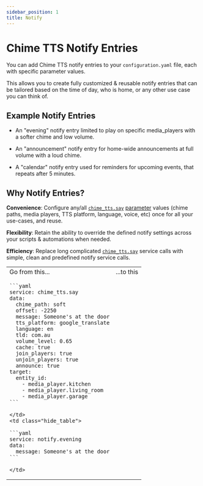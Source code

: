 ```yaml
---
sidebar_position: 1
title: Notify
---
```



# Chime TTS Notify Entries

You can add Chime TTS notify entries to your `configuration.yaml` file, each with specific parameter values.

This allows you to create fully customized & reusable notify entries that can be tailored based on the time of day, who is home, or any other use case you can think of.

## Example Notify Entries

- An "evening" notify entry limited to play on specific media_players with a softer chime and low volume.

- An "announcement" notify entry for home-wide announcements at full volume with a loud chime.

- A "calendar" notify entry used for reminders for upcoming events, that repeats after 5 minutes.

## Why Notify Entries?

**Convenience**: Configure any/all [`chime_tts.say`](../services/say-service) [parameter](../services/say-service/parameters) values (chime paths, media players, TTS platform, language, voice, etc) once for all your use-cases, and reuse.

**Flexibility**: Retain the ability to override the defined notify settings across your scripts & automations when needed.

**Efficiency**: Replace long complicated [`chime_tts.say`](../services/say-service) service calls with simple, clean and predefined notify service calls.

<table class="hide_table">
  <tr class="hide_table">
    <td class="hide_table td_title">Go from this...</td>
    <td class="hide_table td_title">...to this</td>
  </tr>
  <tr class="hide_table">
    <td class="hide_table">

    ```yaml
    service: chime_tts.say
    data:
      chime_path: soft
      offset: -2250
      message: Someone's at the door
      tts_platform: google_translate
      language: en
      tld: com.au
      volume_level: 0.65
      cache: true
      join_players: true
      unjoin_players: true
      announce: true
    target:
      entity_id:
        - media_player.kitchen
        - media_player.living_room
        - media_player.garage
    ```

    </td>
    <td class="hide_table">

    ```yaml
    service: notify.evening
    data:
      message: Someone's at the door
    ```

    </td>
  </tr>
</table>
